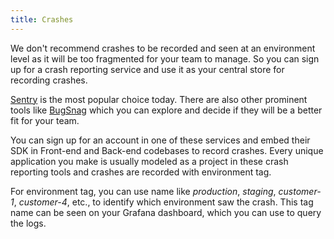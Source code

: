 ```yaml
---
title: Crashes
---
```


We don't recommend crashes to be recorded and seen at an environment level as it will be too fragmented for your team to
manage. So you can sign up for a crash reporting service and use it as your central store for recording crashes.

[Sentry](https://sentry.io/welcome/) is the most popular choice today. There are also other prominent tools like
[BugSnag](https://www.bugsnag.com/) which you can explore and decide if they will be a better fit for your team.

You can sign up for an account in one of these services and embed their SDK in Front-end and Back-end codebases to
record crashes. Every unique application you make is usually modeled as a project in these crash reporting tools and
crashes are recorded with environment tag.

For environment tag, you can use name like _production_, _staging_, _customer-1_, _customer-4_, etc., to identify which
environment saw the crash. This tag name can be seen on your Grafana dashboard, which you can use to query the logs.
